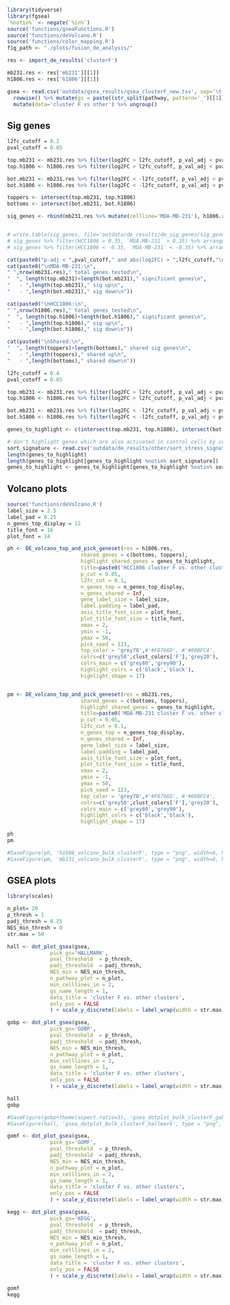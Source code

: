 ```r
library(tidyverse)
library(fgsea)
`%notin%` <- negate(`%in%`)
source('functions/gseaFunctions.R')
source('functions/deVolcano.R')
source('functions/color_mapping.R')
fig_path <- "./plots/fusion_de_analysis/"
```


```r
res <- import_de_results('clusterF')

mb231.res <- res['mb231'][[1]]
h1806.res <- res['h1806'][[1]]

gsea <- read.csv('outdata/gsea_results/gsea_clusterF_new.tsv', sep='\t') %>%
  rowwise() %>% mutate(gs = paste((str_split(pathway, pattern='_')[[1]][1:1]),  collapse = " ")) %>%
  mutate(data='cluster F vs other') %>% ungroup()
```


## Sig genes
```r
l2fc_cutoff = 0.2
pval_cutoff = 0.05

top.mb231 <- mb231.res %>% filter(log2FC > l2fc_cutoff, p_val_adj < pval_cutoff)  %>% pull(gene)
top.h1806 <- h1806.res %>% filter(log2FC > l2fc_cutoff, p_val_adj < pval_cutoff)  %>% pull(gene)

bot.mb231 <- mb231.res %>% filter(log2FC < -l2fc_cutoff, p_val_adj < pval_cutoff)  %>% pull(gene)
bot.h1806 <- h1806.res %>% filter(log2FC < -l2fc_cutoff, p_val_adj < pval_cutoff)  %>% pull(gene)

toppers <- intersect(top.mb231, top.h1806)
bottoms <- intersect(bot.mb231, bot.h1806)

sig_genes <- rbind(mb231.res %>% mutate(cellline='MDA-MB-231'), h1806.res %>% mutate(cellline='HCC1806')) %>% arrange(cellline) %>% filter(gene %in% c(toppers, bottoms)) %>% select(cellline, gene, log2FC) %>% pivot_wider(names_from = cellline, values_from = log2FC) %>% rowwise() %>%  mutate(HCC1806=round(HCC1806, 3), `MDA-MB-231`=round(`MDA-MB-231`, 3), mean_log2FC = mean(HCC1806, `MDA-MB-231`)) %>% arrange(desc(mean_log2FC))


# write.table(sig_genes, file='outdata/de_results/de_sig_genes/sig_genes_clusterF.tsv', quote=FALSE, sep='\t', col.names = TRUE)
# sig_genes %>% filter(HCC1806 > 0.35, `MDA-MB-231` > 0.35) %>% arrange(desc(mean_log2FC)) %>% pull(gene) %>% data.frame()
# sig_genes %>% filter(HCC1806 < -0.35, `MDA-MB-231` < -0.35) %>% arrange((mean_log2FC)) %>% pull(gene) %>% data.frame()

cat(paste0("p-adj < ",pval_cutoff," and abs(log2FC) > ",l2fc_cutoff,"\n"))
cat(paste0("\nMDA-MB-231:\n",
" ",nrow(mb231.res)," total genes tested\n",
"  ", length(top.mb231)+length(bot.mb231)," significant genes\n",
"   - ",length(top.mb231)," sig up\n",
"   - ",length(bot.mb231)," sig down\n"))

cat(paste0("\nHCC1806:\n",
" ",nrow(h1806.res)," total genes tested\n",
"  ", length(top.h1806)+length(bot.h1806)," significant genes\n",
"   - ",length(top.h1806)," sig up\n",
"   - ",length(bot.h1806)," sig down\n"))

cat(paste0("\nShared:\n",
"  ", length(toppers)+length(bottoms)," shared sig genes\n",
"   - ",length(toppers)," shared up\n",
"   - ",length(bottoms)," shared down\n"))
```


```r
l2fc_cutoff = 0.4
pval_cutoff = 0.05

top.mb231 <- mb231.res %>% filter(log2FC > l2fc_cutoff, p_val_adj < pval_cutoff)  %>% pull(gene)
top.h1806 <- h1806.res %>% filter(log2FC > l2fc_cutoff, p_val_adj < pval_cutoff)  %>% pull(gene)

bot.mb231 <- mb231.res %>% filter(log2FC < -l2fc_cutoff, p_val_adj < pval_cutoff)  %>% pull(gene)
bot.h1806 <- h1806.res %>% filter(log2FC < -l2fc_cutoff, p_val_adj < pval_cutoff)  %>% pull(gene)

genes_to_highlight <- c(intersect(top.mb231, top.h1806), intersect(bot.mb231, bot.h1806))

# don't highlight genes which are also activated in control cells by cell sorting, highlight unique only
sort_signature <- read.csv('outdata/de_results/other/sort_stress_signature_genes.csv') %>% pull(x)
length(genes_to_highlight)
length(genes_to_highlight[genes_to_highlight %notin% sort_signature])
genes_to_highlight <- genes_to_highlight[genes_to_highlight %notin% sort_signature]
```


## Volcano plots
```r
source('functions/deVolcano.R')
label_size = 2.5
label_pad = 0.25
n_genes_top_display = 12
title_font = 16
plot_font = 14

ph <- DE_volcano_top_and_pick_geneset(res = h1806.res,
                        shared_genes = c(bottoms, toppers),
                        highlight_shared_genes = genes_to_highlight,
                        title=paste0('HCC1806 cluster F vs. other clusters (all cells)'), 
                        p_cut = 0.05, 
                        l2fc_cut = 0.1, 
                        n_genes_top = n_genes_top_display,
                        n_genes_shared = Inf,
                        gene_label_size = label_size,
                        label.padding = label_pad,
                        axis_title_font_size = plot_font,
                        plot_title_font_size = title_font,
                        xmax = 2,
                        ymin = -1,
                        ymax = 50,
                        pick_seed = 123,
                        top_color = 'grey70',#'#F8766D', #'#00BFC4',
                        colrs=c('grey50',clust_colors['F'],'grey20'),
                        colrs_main = c('grey80','grey90'),
                        highlight_colrs = c('black','black'),
                        highlight_shape = 17)


pm <- DE_volcano_top_and_pick_geneset(res = mb231.res, 
                        shared_genes = c(bottoms, toppers),
                        highlight_shared_genes = genes_to_highlight,
                        title=paste0('MDA-MB-231 cluster F vs. other clusters (all cells)'), 
                        p_cut = 0.05, 
                        l2fc_cut = 0.1, 
                        n_genes_top = n_genes_top_display,
                        n_genes_shared = Inf,
                        gene_label_size = label_size,
                        label.padding = label_pad,
                        axis_title_font_size = plot_font,
                        plot_title_font_size = title_font,
                        xmax = 2,
                        ymin = -1,
                        ymax = 50,
                        pick_seed = 123,
                        top_color = 'grey70',#'#F8766D', #'#00BFC4',
                        colrs=c('grey50',clust_colors['F'],'grey20'),
                        colrs_main = c('grey80','grey90'),
                        highlight_colrs = c('black','black'),
                        highlight_shape = 17) 

ph
pm

#SaveFigure(ph, 'h1806_volcano_bulk_clusterF', type = "png", width=6, height=4, res=600)
#SaveFigure(pm, 'mb231_volcano_bulk_clusterF', type = "png", width=6, height=4, res=600)
```

## GSEA plots

```r
library(scales)

n_plot= 20
p_thresh = 1
padj_thresh = 0.25
NES_min_thresh = 0
str.max = 50

hall <- dot_plot_gsea(gsea, 
              pick_gs='HALLMARK', 
              pval_threshold  = p_thresh, 
              padj_threshold  = padj_thresh, 
              NES_min = NES_min_thresh, 
              n_pathway_plot = n_plot, 
              min_celllines_in = 2, 
              gs_name_length = 1,
              data_title = 'cluster F vs. other clusters', 
              only_pos = FALSE
              ) + scale_y_discrete(labels = label_wrap(width = str.max))

gobp <- dot_plot_gsea(gsea, 
              pick_gs='GOBP', 
              pval_threshold  = p_thresh, 
              padj_threshold  = padj_thresh, 
              NES_min = NES_min_thresh, 
              n_pathway_plot = n_plot, 
              min_celllines_in = 2, 
              gs_name_length = 1,
              data_title = 'cluster F vs. other clusters', 
              only_pos = FALSE
              ) + scale_y_discrete(labels = label_wrap(width = str.max))

hall
gobp

#SaveFigure(gobp+theme(aspect.ratio=3), 'gsea_dotplot_bulk_clusterF_gobp', type = "png", width=10, height=10, res=600)
#SaveFigure(hall, 'gsea_dotplot_bulk_clusterF_hallmark', type = "png", width=6, height=4, res=600)
```

```r
gomf <- dot_plot_gsea(gsea, 
              pick_gs='GOMF', 
              pval_threshold  = p_thresh, 
              padj_threshold  = padj_thresh, 
              NES_min = NES_min_thresh, 
              n_pathway_plot = n_plot, 
              min_celllines_in = 2, 
              gs_name_length = 1,
              data_title = 'cluster F vs. other clusters', 
              only_pos = FALSE
              ) + scale_y_discrete(labels = label_wrap(width = str.max))

kegg <- dot_plot_gsea(gsea, 
              pick_gs='KEGG', 
              pval_threshold  = p_thresh, 
              padj_threshold  = padj_thresh, 
              NES_min = NES_min_thresh, 
              n_pathway_plot = n_plot, 
              min_celllines_in = 2, 
              gs_name_length = 1,
              data_title = 'cluster F vs. other clusters', 
              only_pos = FALSE
              ) + scale_y_discrete(labels = label_wrap(width = str.max))

gomf
kegg
```

